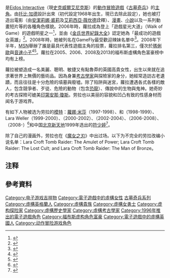 {{Expand English|Lara Croft|topic=vg|time=2015-01-06T06:40:58+00:00}}
{{noteTA
|G1=Games
|1=zh-hans:劳拉·克罗夫特;zh-hk:羅拉·卡芙特;zh-tw:蘿拉·卡芙特;
|2=zh-hans:劳拉;zh-hk:羅拉;zh-tw:蘿拉;
|3=zh-hans:印第安那·琼斯;zh-hk:鍾英迪;zh-tw:印第安那·瓊斯;
|4=zh-hans:古墓丽影：历代记;zh-hk:盜墓者羅拉：回憶錄;zh-tw:古墓奇兵：回憶錄;
|5=zh-hans:古墓丽影：传说;zh-hk:盜墓者羅拉：不死傳奇;zh-tw:古墓奇兵：不死傳奇;
|6=zh-hans:古墓丽影：周年纪念;zh-hk:盜墓者羅拉：重返禁地;zh-tw:古墓奇兵：重返禁地;
|7=zh-hans:古墓丽影：地下世界;zh-hk:盜墓者羅拉：地城奪寶;zh-tw:古墓奇兵：地城奪寶;
|8=zh-hans:刺猬索尼克;zh-hk:超音鼠;zh-tw:音速小子;
|9=zh-hans:马力欧;zh-hk:瑪利奧;zh-tw:瑪俐歐;
|10=zh-hans:吉尼斯世界纪录大全;zh-hk:健力士世界紀錄大全;zh-sg:健力士世界纪录大全;zh-tw:金氏世界紀錄大全;
|11=zh-cn:安吉丽娜·朱莉; zh-tw:安潔莉娜·裘莉; zh-hk:安祖蓮娜·祖莉;
}}
{{Infobox character
|name = 蘿拉·卡芙特<br>Lara Croft
|image=[[Image:Lara_Croft.png|250px]]
|caption=蘿拉·卡芙特，2013年後的造型設定。
|series = [[古墓丽影系列|古墓丽影系列]]
 | first = 《[[古墓奇兵_(1996年遊戲)|古墓丽影]]》（1996）
 | creator = [[托比·加德|托比·加德]]
 | artist =
 | voiceactor = {{Plainlist |
* [[Shelley_Blond|Shelley Blond]] (1996)<ref name="btva">{{cite web |url=http://www.behindthevoiceactors.com/characters/Tomb-Raider/Lara-Croft/ |title=Behind The Voice Actors – Voice of Lara Croft |publisher=Behind The Voice Actors |date= |accessdate=11 September 2015 |deadurl=no |archiveurl=https://web.archive.org/web/20150924165231/http://www.behindthevoiceactors.com/characters/Tomb-Raider/Lara-Croft/ |archivedate=2015-09-24 }}</ref>
* Judith Gibbins (1997–1998)<ref name="btva" />
* Jonell Elliott (1999–2003)<ref name="btva" />
* [[Keeley_Hawes|Keeley Hawes]] (2006–2010, 2014)<ref name="btva" />
* Charlotte Sparey (2006){{efn|Charlotte Sparey voiced a young Lara Croft in ''Tomb Raider: Legend''.<ref name="btva" />}}
* [[Camilla_Luddington|Camilla Luddington]] (2013, 2015, 2018)<ref name="btva" />
* Abigail Stahlschmidt (2015)<ref name="btva" />
* Harriet Perring (2015){{efn|Harriet Perring voiced a young Lara Croft in ''Rise of the Tomb Raider''.<ref name="btva" />}}
* [[Minnie_Driver|Minnie Driver]] (动画系列)<ref name="btva" />
* [[陳貞伃|陳貞伃]]（2015，正體中文版）
}}
 | motionactor = {{Plainlist |
* Heidi Moneymaker (2008)
* Camilla Luddington (2013 - 2018)
}}
 | liveactor = {{Plainlist |
* [[安吉丽娜·朱莉|安吉丽娜·朱莉]] (2001–2003)
* Rachel Appleton (2001){{efn|Rachel Appleton portrayed a young Lara Croft in ''Lara Croft: Tomb Raider''.}}
* [[艾丽西亚·维坎德|艾丽西亚·维坎德]] (2018)
}}
}}

<!-- 注释: [[File:Lara_Croft_1996.png|thumb]] -->

{{vgname2|蘿拉·卡芙特|en=Lara Croft|cn=劳拉·克罗夫特|tw=蘿拉·卡芙特|aka-cn=劳拉·克劳馥}}是[[Eidos|Eidos Interactive]]（現[[史克威爾艾尼克斯|史克威爾艾尼克斯]]）的[[動作冒險遊戲|動作冒險遊戲]]《[[古墓奇兵|古墓奇兵]]》的[[主角|主角]]。由[[托比·加德|托比·加德]]設計出來（初代設定1968年出生，現已去除此設定），她也被打造出電影（由[[安潔莉娜·裘莉|安潔莉娜·裘莉]]及[[艾莉西亞·薇坎德|艾莉西亞·薇坎德]]詮釋）、[[漫畫|漫畫]]、[[小說|小說]]以及一系列動畫短片等的各種角色樣貌。2006年時，蘿拉成為登上「遊戲星光大道」（Walk of Game）的遊戲明星之一<ref>{{cite web|url=http://www.aspidetr.com/news/265-lara-croft-to-the-walk-of-game-2006/|title=Lara Croft to the Walk of Game 2006|work=Aspidetr|date=2005-09-24|access-date=2014-09-15|archive-date=2016-03-17|archive-url=https://web.archive.org/web/20160317075310/http://www.aspidetr.com/news/265-lara-croft-to-the-walk-of-game-2006/|dead-url=no}}</ref>，並由《[[金氏世界紀錄大全|金氏世界紀錄大全]]》認定她為「最成功的遊戲女英雄」<ref>{{cite web|url=http://asia.gamespot.com/news/lara-croft-earns-guinness-world-record-6147291|title=Lara Croft earn Guinness World Record|work=[[GameSpot|Gamespot]]|date=2006-04-07}}{{Dead link|date=2018年6月 |bot=InternetArchiveBot |fix-attempted=no }}</ref>。2008年時，她被列名在GameFly最受歡迎辣妹名單中<ref>{{cite web|url=http://voices.yahoo.com/lara-croft-tomb-raider-second-hottest-chick-2299610.html?cat=19|title=Lara Croft of Tomb Raider: The Second Hottest Chick Ever|work=[[Yahoo!_Voice|Yahoo! Voice]]|date=2008-12-15|deadurl=yes|archiveurl=https://web.archive.org/web/20140221233455/http://voices.yahoo.com/lara-croft-tomb-raider-second-hottest-chick-2299610.html?cat=19|archivedate=2014-02-21|df=|access-date=2014-09-15}}</ref>。2008年下半年，[[MSN|MSN]]舉辦了誰是最具代表性遊戲主角的投票，蘿拉排名第三，僅次於[[马里奥_(角色)|瑪俐歐]]與[[音速小子|音速小子]]<ref>{{cite web|url=http://www.telegraph.co.uk/news/3233211/Sonic-the-Hedgehog-voted-favourite-computer-game-star.html|title=Sonic the Hedgehog voted favourite computer game star|work=The Telegraph|date=2008-10-21|accessdate=2014-09-15|archive-date=2015-10-08|archive-url=https://web.archive.org/web/20151008032225/http://www.telegraph.co.uk/news/3233211/Sonic-the-Hedgehog-voted-favourite-computer-game-star.html|dead-url=no}}</ref><ref>{{cite web|url=http://www.cubed3.com/news/10881|title=Sonic Trounces Mario in UK Favourites Poll|work=Cubed3|date=2008-10-22|access-date=2014-09-15|archive-date=2016-03-04|archive-url=https://web.archive.org/web/20160304052937/http://www.cubed3.com/news/10881|dead-url=no}}</ref>。蘿拉在2005、2006、2008及2013的福布斯虛構角色富豪榜中均有上榜。

蘿拉被塑造成一名美麗、聰明、敏捷又有點魯莽的英國高貴女性，出生以來就在追求著世界上無價的藝術品。因為身兼[[考古學|考古學家]]與探險家的身分，她經常造訪古老遺蹟，而且往往是十分危險的墳墓與廢墟。除了陷阱與迷宮，蘿拉遭遇各式各樣的敵人，包含競爭者、歹徒、危險的動物（包含[[恐龍|恐龍]]）、傳說中的生物與鬼神。她奇妙的考古探險可媲美[[印第安那·瓊斯|印第安那·瓊斯]]。劳拉也以美丽的容貌和凹凸有致的性感身材而闻名于游戏界。

有如下人物被选为劳拉的[[模特|模特]]：[[蘿娜·米莎|蘿娜·米莎]]（1997-1998）、{{en-link|Vanessa Demouy|Vanessa Demouy}}和{{en-link|Nell McAndrew|Nell McAndrew}}（1998-1999）、Lara Weller（1999-2000）、{{en-link|Lucy Clarkson|Lucy Clarkson}}（2000-2002）、{{en-link|Jill de Jong|Jill de Jong}}（2002-2004）、{{en-link|Karima Adebibe|Karima Adebibe}}（2006-2008）、{{en-link|Alison Carroll|Alison Carroll}}（2008-）<ref>{{cite web|url=http://www.laracroft.name/models.php|title=Lara Croft Official Models|deadurl=yes|archiveurl=https://web.archive.org/web/20130520024444/http://www.laracroft.name/models.php|archivedate=2013年5月20日|df=|access-date=2014年9月24日}}</ref>和中国[[北京新天地|北京新天地]]1999年选出的[[符少婷|符少婷]]<ref>{{cite web|url=http://wiki.gmly.info/doku.php/%E6%B8%B8%E6%88%8F%E5%88%B6%E4%BD%9C/%E6%96%B0%E5%A4%A9%E5%9C%B0/%E4%B8%AD%E5%9B%BD%E5%8A%B3%E6%8B%89%E8%AF%84%E9%80%89%E6%B4%BB%E5%8A%A8|title=新天地“中国劳拉”评选活动|work=古墓丽影中文站百科|accessdate=2010-11-04|archive-date=2020-11-25|archive-url=https://web.archive.org/web/20201125131259/http://wiki.gmly.info/doku.php/%E6%B8%B8%E6%88%8F%E5%88%B6%E4%BD%9C/%E6%96%B0%E5%A4%A9%E5%9C%B0/%E4%B8%AD%E5%9B%BD%E5%8A%B3%E6%8B%89%E8%AF%84%E9%80%89%E6%B4%BB%E5%8A%A8|dead-url=no}}</ref>。

除了自己的漫画外，劳拉也在《[[魔女之刃|魔女之刃]]》中出过场。以下为不完全的劳拉改编小说名单：Lara Croft Tomb Raider: The Amulet of Power; Lara Croft Tomb Raider: The Lost Cult; and Lara Croft Tomb Raider: The Man of Bronze。

{{clear}}

== 注释 ==
{{Notelist}}

== 參考資料 ==
{{reflist}}

{{古墓丽影系列}}
{{福布斯虚构角色富豪榜}}
{{Authority control}}
{{DEFAULTSORT:Croft, Lara}}
[[Category:电子游戏吉祥物|Category:电子游戏吉祥物]]
[[Category:電子遊戲中的虛構女性|Category:電子遊戲中的虛構女性]]
[[Category:古墓奇兵系列|]]
[[Category:虛構英格蘭人|Category:虛構英格蘭人]]
[[Category:虛構貴族|Category:虛構貴族]]
[[Category:虛構女勇士|Category:虛構女勇士]]
[[Category:虚构探险家|Category:虚构探险家]]
[[Category:虛構歷史學家|Category:虛構歷史學家]]
[[Category:虛構考古學家|Category:虛構考古學家]]
[[Category:1996年推出的電子遊戲角色|Category:1996年推出的電子遊戲角色]]
[[Category:福布斯虚构角色富豪|Category:福布斯虚构角色富豪]]
[[Category:電子遊戲中的虛構英國人|Category:電子遊戲中的虛構英國人]]
[[Category:动作冒险游戏角色|Category:动作冒险游戏角色]]